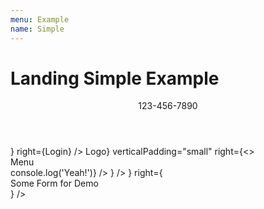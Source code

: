 ```yaml
---
menu: Example
name: Simple
---
```



# Landing Simple Example

<div style={{ border: '2px solid black' }}>
    <LandingThemeProvider value={{}}>
        <Header>
            <Centered>
                <SeparatedColumn 
                    verticalPadding="small"
                    left={<div>123-456-7890</div>}
                    right={<a>Login</a>}
                />
            </Centered>
        </Header>
        <Block
            backgroundImage="https://cdn.pixabay.com/photo/2016/06/02/02/33/triangles-1430105_960_720.png"
        >
            <Centered>
                <SeparatedColumn 
                    left={<div style={{ color: 'white' }}>Logo</div>}
                    verticalPadding="small"
                    right={<>
                        <DropdownNavigateButton 
                            title="Product"
                            regularColor="white"
                        >
                            <div style={{
                            width: '300px', 
                            height: '400px', 
                            backgroundColor: 'blue',
                            color: 'white',
                        }}>Menu</div>
                        </DropdownNavigateButton>
                        <NavigateButton 
                            title="Pricing"
                            regularColor="white"
                            onClick={() => console.log('Yeah!')}
                        />
                    </>}
                />
                <DoubleColumn
                    verticalPadding="large"
                    left={<MajorTitle
                        style={{
                            color: 'white',
                        }}
                        title="#1 Product of Something and Something else"
                        subtitle="Good and Bad, Best Feature, Worst Landing Page"
                    />}
                    right={<div style={{
                        height: '300px',
                        width: '100%',
                        backgroundColor: 'white',
                        display: 'flex',
                        justifyContent: 'center',
                        alignItems: 'center',
                    }}>
                        Some Form for Demo
                    </div>}
                />
            </Centered>
        </Block>
    </LandingThemeProvider>
</div>

